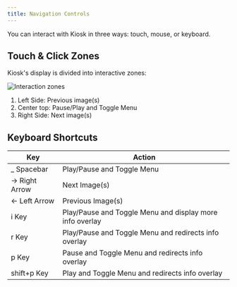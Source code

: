 ```yaml
---
title: Navigation Controls
---
```


You can interact with Kiosk in three ways: touch, mouse, or keyboard.

## Touch & Click Zones

Kiosk's display is divided into interactive zones:

![Interaction zones](../../../assets/click-zones.jpg)

1. Left Side: Previous image(s)
2. Center top: Pause/Play and Toggle Menu
3. Right Side: Next image(s)

## Keyboard Shortcuts

| Key           | Action                                                   |
|---------------|----------------------------------------------------------|
| _ Spacebar    | Play/Pause and Toggle Menu                               |
| → Right Arrow | Next Image(s)                                            |
| ← Left Arrow  | Previous Image(s)                                        |
| i Key         | Play/Pause and Toggle Menu and display more info overlay |
| r Key         | Play/Pause and Toggle Menu and redirects info overlay    |
| p Key         | Pause and Toggle Menu and redirects info overlay         |
| shift+p Key   | Play and Toggle Menu and redirects info overlay          |
